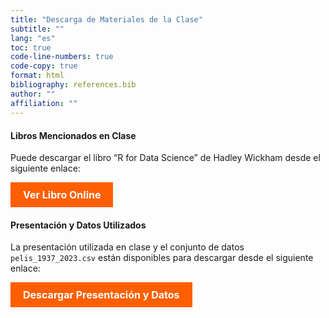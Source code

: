 ```yaml
---
title: "Descarga de Materiales de la Clase"
subtitle: ""
lang: "es"
toc: true
code-line-numbers: true
code-copy: true
format: html
bibliography: references.bib
author: ""
affiliation: ""
---
```


<div style="margin-top: 20px;">
<h4>Libros Mencionados en Clase</h4>
<p>Puede descargar el libro "R for Data Science" de Hadley Wickham desde el siguiente enlace:</p>
<a href="https://r4ds.hadley.nz" style="background-color: #FF5F00; color: white; padding: 10px 20px; border: none; border-radius: 0px; text-decoration: none; font-size: 16px; font-weight: bold; display: inline-block; cursor: pointer; transition: background-color 0.3s ease;">Ver Libro Online</a>

<h4>Presentación y Datos Utilizados</h4>
<p>La presentación utilizada en clase y el conjunto de datos <code>pelis_1937_2023.csv</code> están disponibles para descargar desde el siguiente enlace:</p>
<a href="https://share.aprendetidyverse.com/share/clase_1" style="background-color: #FF5F00; color: white; padding: 10px 20px; border: none; border-radius: 0px; text-decoration: none; font-size: 16px; font-weight: bold; display: inline-block; cursor: pointer; transition: background-color 0.3s ease;">Descargar Presentación y Datos</a>

</div>